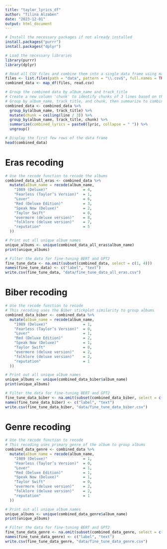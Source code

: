 ```yaml
---
title: "taylor_lyrics_df"
author: "Tilina Alzaben"
date: "2023-12-01"
output: html_document
--- 
```


```r
# Install the necessary packages if not already installed
install.packages("purrr")
install.packages("dplyr")

# Load the necessary libraries
library(purrr)
library(dplyr)
```

```r
# Read all CSV files and combine them into a single data frame using map_df'
files <- list.files(path = "data", pattern = "\\.csv$", full.names = TRUE)
combined_data <- map_df(files, read.csv)
```

```r
# Group the combined data by album_name and track_title
# Create a new column 'chunk' to identify chunks of 3 lines based on the 'line' column
# Group by album_name, track_title, and chunk, then summarize to combine lyrics into one string
combined_data <- combined_data %>%
  group_by(album_name, track_title) %>%
  mutate(chunk = ceiling(line / 3)) %>%
  group_by(album_name, track_title, chunk) %>%
  summarize(combined_lyrics = paste0(lyric, collapse = " ")) %>%
  ungroup()

# Display the first few rows of the data frame
head(combined_data)
```

# Eras recoding

```r
# Use the recode function to recode the albums 
combined_data_all_eras <- combined_data %>%
  mutate(album_name = recode(album_name,
    "1989 (Deluxe)"                = 4,
    "Fearless (Taylor’s Version)"  = 1,
    "Lover"                        = 6,
    "Red (Deluxe Edition)"         = 3,
    "Speak Now (Deluxe)"           = 2,
    "Taylor Swift"                 = 0,
    "evermore (deluxe version)"    = 8,
    "folklore (deluxe version)"    = 7,
    "reputation"                   = 5
  ))

# Print out all unique album names
unique_albums <- unique(combined_data_all_eras$album_name)
print(unique_albums)
```

```r
# Filter the data for fine-tuning BERT and GPT2
fine_tune_data <- na.omit(subset(combined_data, select = c(1, 4)))
names(fine_tune_data) <- c("label", "text")
write.csv(fine_tune_data, "data/fine_tune_data_all_eras.csv")
```

# Biber recoding

```r
# Use the recode function to recode
# This recoding uses the Biber stickplot similarity to group albums
combined_data_biber <- combined_data %>%
  mutate(album_name = recode(album_name,
    "1989 (Deluxe)"                = 1,
    "Fearless (Taylor’s Version)"  = 0,
    "Lover"                        = 1,
    "Red (Deluxe Edition)"         = 2,
    "Speak Now (Deluxe)"           = 1,
    "Taylor Swift"                 = 0,
    "evermore (deluxe version)"    = 2,
    "folklore (deluxe version)"    = 2,
    "reputation"                   = 1
  ))

# Print out all unique album names
unique_albums <- unique(combined_data_biber$album_name)
print(unique_albums)
```

```r
# Filter the data for fine-tuning BERT and GPT2
fine_tune_data_biber <- na.omit(subset(combined_data_biber, select = c(1, 4)))
names(fine_tune_data_biber) <- c("label", "text")
write.csv(fine_tune_data_biber, "data/fine_tune_data_biber.csv")
```


# Genre recoding

```r
# Use the recode function to recode
# This recoding uses primary genre of the album to group albums
combined_data_genre <- combined_data %>%
  mutate(album_name = recode(album_name,
    "1989 (Deluxe)"                = 1,
    "Fearless (Taylor’s Version)"  = 0,
    "Lover"                        = 1,
    "Red (Deluxe Edition)"         = 1,
    "Speak Now (Deluxe)"           = 1,
    "Taylor Swift"                 = 0,
    "evermore (deluxe version)"    = 2,
    "folklore (deluxe version)"    = 2,
    "reputation"                   = 1
  ))

# Print out all unique album names
unique_albums <- unique(combined_data_genre$album_name)
print(unique_albums)
```

```r
# Filter the data for fine-tuning BERT and GPT2
fine_tune_data_genre <- na.omit(subset(combined_data_genre, select = c(1, 4)))
names(fine_tune_data_genre) <- c("label", "text")
write.csv(fine_tune_data_genre, "data/fine_tune_data_genre.csv")
```